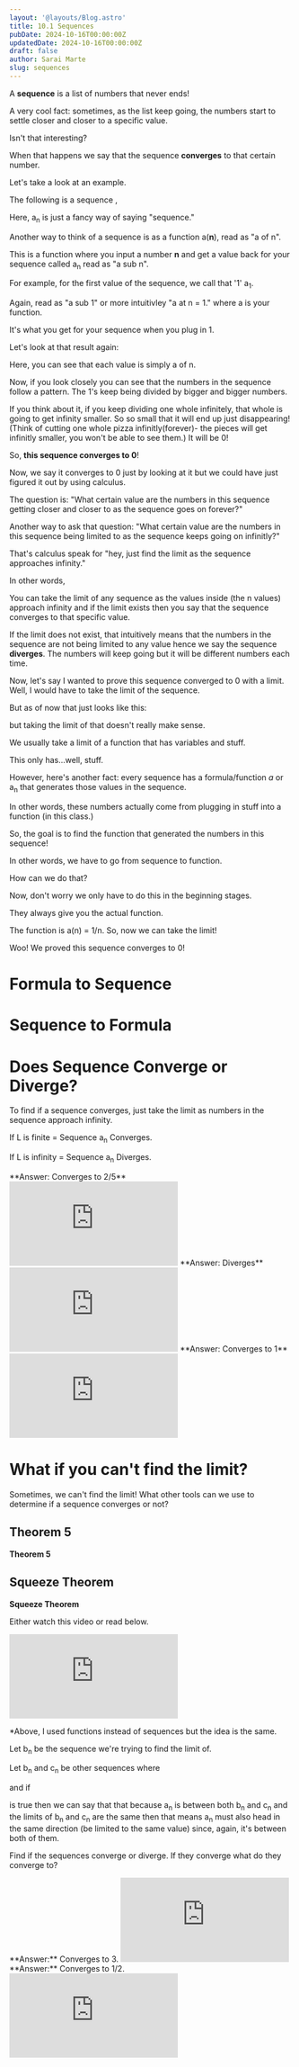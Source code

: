 ```yaml
---
layout: '@layouts/Blog.astro'
title: 10.1 Sequences
pubDate: 2024-10-16T00:00:00Z 
updatedDate: 2024-10-16T00:00:00Z 
draft: false
author: Sarai Marte
slug: sequences
---
```



A **sequence** is a list of numbers that never ends! 

A very cool fact: sometimes, as the list keep going, the numbers start to settle closer and closer to a specific value.

Isn't that interesting?

When that happens we say that the sequence **converges** to that certain number. 

Let's take a look at an example. 

The following is a sequence ,

<Latex formula = "a_n = \left\{1, \frac{1}{2}, \frac{1}{3}, \frac{1}{4}, ...\right\}" />

Here, a<sub>n</sub> is just a fancy way of saying "sequence."

Another way to think of a sequence is as a function a(**n**), read as "a of n". 

This is a function where you input a number **n**  and get a value back for your sequence called a<sub>n</sub> read as "a sub n". 

For example, for the first value of the sequence, we call that '1' a<sub>1</sub>. 

Again, read as "a sub 1" or more intuitivley "a at n = 1." where a is your function. 

It's what you get for your sequence when you plug in 1. 

Let's look at that result again:

Here, you can see that each value is simply a of n. 

<Latex formula = "a_n = \left\{ 
\begin{array}{c} 
1 \\ a_1 
\end{array}, 
\begin{array}{c} 
\frac{1}{2} \\ a_2 
\end{array}, 
\begin{array}{c} 
\frac{1}{3} \\ a_3 
\end{array}, 
\begin{array}{c} 
\frac{1}{4} \\ a_4 
\end{array}, 
\dots \right\}" />

Now, if you look closely you can see that the numbers in the sequence follow a pattern. The 1's keep being divided by bigger and bigger numbers. 

<Latex formula = "a_n = \left\{1, \frac{1}{2}, \frac{1}{3}, \frac{1}{4}, \frac{1}{5}, \frac{1}{6}, \frac{1}{7}, \frac{1}{8}, \frac{1}{9}, \frac{1}{10}, \frac{1}{11}, \frac{1}{12}, \dots \right\}" />

If you think about it, if you keep dividing one whole infinitely, that whole is going to get infinity smaller. So so small that it will end up just disappearing! (Think of cutting one whole pizza infinitly(forever)- the pieces will get infinitly smaller, you won't be able to see them.) It will be 0!

So, **this sequence converges to 0**!

Now, we say it converges to 0 just by looking at it but we could have just figured it out by using calculus.

The question is: "What certain value are the numbers in this sequence getting closer and closer to as the sequence goes on forever?"

Another way to ask that question: "What certain value are the numbers in this sequence being limited to as the sequence keeps going on infinitly?"

That's calculus speak for "hey, just find the limit as the sequence approaches infinity."

In other words,

<Latex formula = "\lim\limits_{n \to \infty} \, a_n" />

You can take the limit of any sequence as the values inside (the n values) approach infinity and if the limit exists then you say that the sequence converges to that specific value.

If the limit does not exist, that intuitively means that the numbers in the sequence are not being limited to any value hence we say the sequence **diverges**. The numbers will keep going but it will be different numbers each time. 

Now, let's say I wanted to prove this sequence converged to 0 with a limit. Well, I would have to take the limit of the sequence. 

But as of now that just looks like this: 

<Latex formula = "\lim\limits_{n \to \infty} \, \left\{1, \frac{1}{2}, \frac{1}{3}, \frac{1}{4}, ...\right\}" />

but taking the limit of that doesn't really make sense.

We usually take a limit of a function that has variables and stuff. 

This only has...well, stuff.

However, here's another fact: every sequence has a formula/function *a* or a<sub>n</sub> that generates those values in the sequence. 

In other words, these numbers actually come from plugging in stuff into a function (in this class.)

So, the goal is to find the function that generated the numbers in this sequence!

In other words, we have to go from sequence to function. 

How can we do that?

Now, don't worry we only have to do this in the beginning stages. 

They always give you the actual function. 

The function is a(n) = 1/n. So, now we can take the limit!

<Latex formula = "\lim\limits_{n \to \infty} \, a_n = \frac{1}{n} = \frac{1}{\infty} = 0" />

Woo! We proved this sequence converges to 0!

# Formula to Sequence 

# Sequence to Formula 

# Does Sequence Converge or Diverge?

<RuleBox>

To find if a sequence converges, just take the limit as numbers in the sequence approach infinity. 

<Latex formula = "\lim\limits_{n \to \infty} \, a_n = L" />

If L is finite = Sequence a<sub>n</sub> Converges. 

If L is infinity = Sequence a<sub>n</sub> Diverges. 

</RuleBox>

<Problem n = "1">
<Latex formula="a_n = \cos\left(\frac{n\pi}{2}\right)" />
</Problem>

<Solution>
</Solution>

<Problem n = "2">
<Latex formula="a_n = n \ln\left(1 - \frac{2}{5n}\right)" />
</Problem>

<Solution>
**Answer: Converges to 2/5**
<iframe src="https://www.youtube.com/embed/htbgN_G22e8?si=WmqQC2a_tzXHdaxX" title="YouTube video player" frameborder="0" allow="accelerometer; autoplay; clipboard-write; encrypted-media; gyroscope; picture-in-picture; web-share" referrerpolicy="strict-origin-when-cross-origin" allowfullscreen></iframe>
</Solution>


<Problem n = "3">
<Latex formula="a_n = \frac{\ln(n)}{\ln(\ln(n))}" />
</Problem>

<Solution>
**Answer: Diverges**
<iframe  src="https://www.youtube.com/embed/mS9_B4PcU9w?si=neCtwhWkxlev3fl4" title="YouTube video player" frameborder="0" allow="accelerometer; autoplay; clipboard-write; encrypted-media; gyroscope; picture-in-picture; web-share" referrerpolicy="strict-origin-when-cross-origin" allowfullscreen></iframe>

</Solution>

<Problem n = "4">
<Latex formula="a_n = e^{-n} \ln(n)" />
</Problem>

<Solution>

</Solution>

<Problem n = "5">
<Latex formula="a_n = \left(\frac{n+5}{n+3}\right)^{4n}" />
</Problem>

<Solution>
</Solution>


<Problem n = "6">
<Latex formula="a_n = \left( 1 - \frac{1}{n^2} \right)^n" />
</Problem>

<Solution>
**Answer: Converges to 1**
<iframe src="https://www.youtube.com/embed/BnQgyQMFa3A?si=M6mPMU9FIlc1As02" title="YouTube video player" frameborder="0" allow="accelerometer; autoplay; clipboard-write; encrypted-media; gyroscope; picture-in-picture; web-share" referrerpolicy="strict-origin-when-cross-origin" allowfullscreen></iframe>
</Solution>

# What if you can't find the limit?

Sometimes, we can't find the limit! What other tools can we use to determine if a sequence converges or not?

## Theorem 5

<RuleBox>
<p><b>Theorem 5</b></p>

<Latex formula="
\begin{aligned}
&\text{(a)} \quad \lim\limits_{n \to \infty} \frac{\ln n}{n} = 0, \\
&\text{(b)} \quad \lim\limits_{n \to \infty} \sqrt[n]{n} = 1, \\
&\text{(c)} \quad \lim\limits_{n \to \infty} x^{1/n} = 1 \quad \text{if } x > 0, \\
&\text{(d)} \quad \lim\limits_{n \to \infty} x^n = 0 \quad \text{if } |x| < 1, \\
&\text{(e)} \quad \lim\limits_{n \to \infty} \left( 1 + \frac{x}{n} \right)^n = e^x, \\
&\text{(f)} \quad \lim\limits_{n \to \infty} \frac{x^n}{n!} = 0.
\end{aligned}
"/>
</RuleBox>

## Squeeze Theorem 

<RuleBox>

<p><b>Squeeze Theorem</b></p>

Either watch this video or read below. 

<iframe  src="https://www.youtube.com/embed/AI_AGJT9_1c?si=XGbt-BmYNh8tOyGy" title="YouTube video player" frameborder="0" allow="accelerometer; autoplay; clipboard-write; encrypted-media; gyroscope; picture-in-picture; web-share" referrerpolicy="strict-origin-when-cross-origin" allowfullscreen></iframe>

*Above, I used functions instead of sequences but the idea is the same. 

Let b<sub>n</sub> be the sequence we're trying to find the limit of. 

Let b<sub>n</sub> and c<sub>n</sub> be other sequences where

<Latex formula="b_n \leq a_n \leq c_n" />

and if

<Latex formula="\lim\limits_{n \to \infty} b_n = \lim\limits_{n \to \infty} c_n = L" />

is true then we can say that that because a<sub>n</sub> is between both b<sub>n</sub> and c<sub>n</sub> and the limits of b<sub>n</sub> and c<sub>n</sub> are the same then that means a<sub>n</sub> must also head in the same direction (be limited to the same value) since, again, it's between both of them. 

</RuleBox>

Find if the sequences converge or diverge. If they converge what do they converge to?

<Problem n = "1" >
<Latex formula="a_n = \frac{3n + 4(-1)^n}{n}" />
</Problem>
<Solution>
**Answer:** Converges to 3.
<iframe src="https://www.youtube.com/embed/sRDykP2HuDI?si=Vj2y0Apehys2V2_F" title="YouTube video player" frameborder="0" allow="accelerometer; autoplay; clipboard-write; encrypted-media; gyroscope; picture-in-picture; web-share" referrerpolicy="strict-origin-when-cross-origin" allowfullscreen></iframe>
</Solution>

<Problem n = "2" >

<Latex formula="a_n = \frac{n + \sin(n)}{2n + 1}" />

</Problem>

<Solution>
**Answer:** Converges to 1/2. 
<iframe src="https://www.youtube.com/embed/FcSfyjJVziI?si=F5ixs0P-9r_ytZNB" title="YouTube video player" frameborder="0" allow="accelerometer; autoplay; clipboard-write; encrypted-media; gyroscope; picture-in-picture; web-share" referrerpolicy="strict-origin-when-cross-origin" allowfullscreen></iframe>
</Solution>


